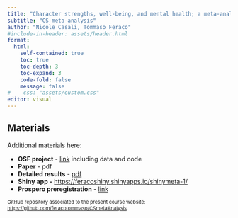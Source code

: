 ```yaml
---
title: "Character strengths, well-being, and mental health; a meta-analysis"
subtitle: "CS meta-analysis"
author: "Nicole Casali, Tommaso Feraco"
#include-in-header: assets/header.html
format: 
  html:
    self-contained: true
    toc: true   
    toc-depth: 3 
    toc-expand: 3 
    code-fold: false 
    message: false
#    css: "assets/custom.css"
editor: visual
---
```


## Materials

Additional materials here:

-   **OSF project** - [link](https://osf.io/prjxb/?view_only=ac793325b8c94a97b604677f482dfe0e) including data and code
-   **Paper** - pdf
-   **Detailed results** - [pdf](https://feracotommaso.github.io/CSmetaAnalysis/supplementary/DetailedResults.pdf)
-   **Shiny app -** <https://feracoshiny.shinyapps.io/shinymeta-1/>
-   **Prospero preregistration** - [link](https://www.crd.york.ac.uk/prospero/display_record.php?ID=CRD42023488089)

::: {style="font-size:11px;"}
GitHub repository associated to the present course website: <https://github.com/feracotommaso/CSmetaAnalysis>
:::
